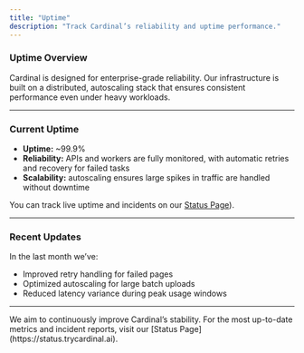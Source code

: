 ```yaml
---
title: "Uptime"
description: "Track Cardinal’s reliability and uptime performance."
---
```


### Uptime Overview

Cardinal is designed for enterprise-grade reliability. Our infrastructure is built on a distributed, autoscaling stack that ensures consistent performance even under heavy workloads.

---

### Current Uptime

- **Uptime:** ~99.9%   
- **Reliability:** APIs and workers are fully monitored, with automatic retries and recovery for failed tasks  
- **Scalability:** autoscaling ensures large spikes in traffic are handled without downtime  

You can track live uptime and incidents on our [Status Page](http://status.trycardinal.ai/)).  

---

### Recent Updates

In the last month we’ve:  
- Improved retry handling for failed pages  
- Optimized autoscaling for large batch uploads  
- Reduced latency variance during peak usage windows  

---

<Note>
We aim to continuously improve Cardinal’s stability. For the most up-to-date metrics and incident reports, visit our [Status Page](https://status.trycardinal.ai).
</Note>
